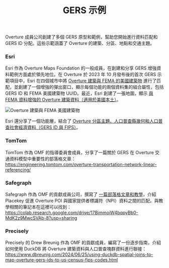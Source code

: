 ﻿---
title: GERS 示例
---

Overture 成員公司創建了多個 GERS 原型和範例，幫助您開始進行資料匹配和 GERS ID 分配。這些示範涵蓋了 Overture 的建築、分區、地點和交通主題。

### Esri

Esri 作為 Overture Maps Foundation 的一般成員，在創建和分享 GERS 增強資料範例方面處於領先地位。在 Overture 於 2023 年 10 月發布後的首次 GERS 示範項目中，Esri 在四個城市中將 [Overture 建築與 FEMA 的美國建築物](https://www.esri.com/arcgis-blog/products/arcgis-online/mapping/enriching-overture-data-with-gers/) 進行了匹配，並創建了一個增強的彈出窗口，顯示每個功能的兩個資料集的組合屬性，包括 GERS ID 和 FEMA 美國建築物 UUID。最近，Esri 創建了一張地圖，顯示 [與 FEMA 資料增強的 Overture 建築資料（適用於美國本土）](https://overture.maps.arcgis.com/home/item.html?id=52e3ebfaf01141d8bdfbaa06dcd96638)。

![Overture 建築與 FEMA 美國建築物](/img/gers/overture-buildings-fema-structures.png)

Esri 還分享了一個功能層，結合了 [Overture 分區主題、人口普查縣幾何和人口普查社會經濟資料（GERS ID 與 FIPS）](https://www.arcgis.com/home/item.html?id=c640a11058e34316a69f6a1e74049f9e)。

### TomTom

TomTom 作為 OMF 的指導委員會成員，分享了一篇關於 GERS 在 Overture 交通資料模型中重要性的部落格文章：https://engineering.tomtom.com/overture-transportation-network-linear-referencing/

### Safegraph

Safegraph 作為 OMF 的貢獻成員公司，撰寫了 [一篇部落格文章和教學](https://www.placekey.io/blog/joining-overture-and-npi-datasets)，介紹 Placekey 促進 Overture POI 與國家提供者標識符（NPI）資料之間的匹配。與教學相關的筆記本在這裡可以找到：https://colab.research.google.com/drive/17BimmoiW4bqpyBb0-MdK2z9MwcSVAb-8?usp=sharing

### Precisely

Precisely 的 Drew Breunig 作為 OMF 的貢獻成員，編寫了一份逐步指南，介紹如何使用 DuckDB 將 Overture 建築資料與人口普查塊群資料進行聯接：https://www.dbreunig.com/2024/06/25/using-duckdb-spatial-joins-to-map-overture-gers-ids-to-us-census-fips-codes.html

